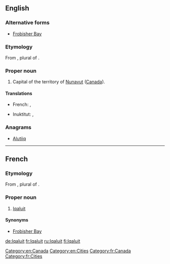 ==English==
{{wikipedia}}

===Alternative forms===
* [[Frobisher Bay]] {{qualifier|former name}}

===Etymology===
From {{etyl|ike|en}} {{term|ᐃᖃᓗᐃᑦ||place of fish|lang=ike}}, plural of {{term|ᐃᖃᓗᒃ||fish|tr=[[iqaluk]]|lang=ike}}.

===Proper noun===
{{en-proper noun}}

# Capital of the territory of [[Nunavut]] ([[Canada]]).

====Translations====
{{trans-top|capital of Nunavut}}
* French: {{t-|fr|Iqaluit}}, {{t-|fr|Frobisher Bay}}
{{trans-mid}}
* Inuktitut: {{t-|iu|ᐃᖃᓗᐃᑦ}}, {{t-|iu|Iqaluit}}
{{trans-bottom}}

===Anagrams===
* [[Alutiiq#English|Alutiiq]]

[[Category:en:Canada]]
[[Category:en:Cities]]

----
==French==

===Etymology===
From {{etyl|ike|fr}} {{term|ᐃᖃᓗᐃᑦ||place of fish|lang=ike}}, plural of {{term|ᐃᖃᓗᒃ||fish|tr=[[iqaluk]]|lang=ike}}.
===Proper noun===
{{fr-proper noun}}

# [[#English|Iqaluit]] {{gloss|Capital of the territory of [[Nunavut]] ([[Canada]]).}}

====Synonyms====
* [[Frobisher Bay]] {{qualifier|former name}}

[[Category:fr:Canada]]
[[Category:fr:Cities]]

[[de:Iqaluit]]
[[fr:Iqaluit]]
[[ru:Iqaluit]]
[[fi:Iqaluit]]